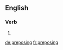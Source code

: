 ==English==

===Verb===
{{head|en}}

# {{present participle of|prepose|lang=en}}

[[de:preposing]]
[[fr:preposing]]